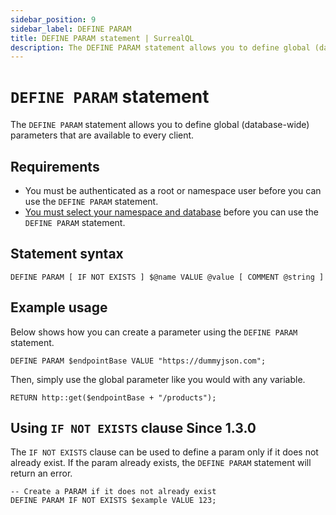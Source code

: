 ```yaml
---
sidebar_position: 9
sidebar_label: DEFINE PARAM
title: DEFINE PARAM statement | SurrealQL
description: The DEFINE PARAM statement allows you to define global (database-wide) parameters that are available to every client.
---
```


# `DEFINE PARAM` statement

The `DEFINE PARAM` statement allows you to define global (database-wide) parameters that are available to every client.

## Requirements

- You must be authenticated as a root or namespace user before you can use the `DEFINE PARAM` statement.
- [You must select your namespace and database](/docs/surrealdb/2.x/surrealql/statements/use) before you can use the `DEFINE PARAM` statement.

## Statement syntax

```surql title="SurrealQL Syntax"
DEFINE PARAM [ IF NOT EXISTS ] $@name VALUE @value [ COMMENT @string ]
```

## Example usage 
Below shows how you can create a parameter using the `DEFINE PARAM` statement.

```surql
DEFINE PARAM $endpointBase VALUE "https://dummyjson.com";
```
Then, simply use the global parameter like you would with any variable.

```surql
RETURN http::get($endpointBase + "/products");
```

## Using `IF NOT EXISTS` clause <l className='purple'>Since 1.3.0</l>

The `IF NOT EXISTS` clause can be used to define a param only if it does not already exist. If the param already exists, the `DEFINE PARAM` statement will return an error.

```surql
-- Create a PARAM if it does not already exist
DEFINE PARAM IF NOT EXISTS $example VALUE 123;
```